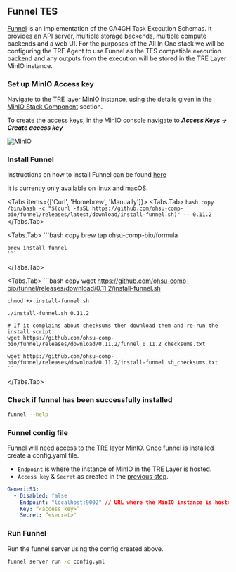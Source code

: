 
## Funnel TES

[Funnel](https://github.com/ohsu-comp-bio/funnel) is an implementation of the GA4GH Task Execution Schemas. It provides an API server,
multiple storage backends, multiple compute backends and a web UI.
For the purposes of the All In One stack we will be configuring the TRE Agent to use Funnel as the TES compatible execution backend and any outputs from the execution will be stored in the TRE Layer MinIO instance.

<Steps>

### Set up MinIO Access key

Navigate to the TRE layer MinIO instance, using the details given in the [MinIO Stack Component](/first_demo/stackinfo#minio) section.

To create the access keys, in the MinIO console navigate to **_Access Keys -> Create access key_**

![MinIO](/images/MinioAccessKey.png)

### Install Funnel

Instructions on how to install Funnel can be found [here](https://ohsu-comp-bio.github.io/funnel/download/)

<Callout> It is currently only available on linux and macOS.</Callout>

<Tabs items={['Curl', 'Homebrew', 'Manually']}>
 <Tabs.Tab>
    ```bash copy
    /bin/bash -c "$(curl -fsSL https://github.com/ohsu-comp-bio/funnel/releases/latest/download/install-funnel.sh)" -- 0.11.2
    ```
 </Tabs.Tab>

 <Tabs.Tab>
    ```bash copy
    brew tap ohsu-comp-bio/formula

    brew install funnel
    ```

 </Tabs.Tab>
 
 <Tabs.Tab>
    ```bash copy
    wget https://github.com/ohsu-comp-bio/funnel/releases/download/0.11.2/install-funnel.sh
    
    chmod +x install-funnel.sh
    
    ./install-funnel.sh 0.11.2

    # If it complains about checksums then download them and re-run the install script:
    wget https://github.com/ohsu-comp-bio/funnel/releases/download/0.11.2/funnel_0.11.2_checksums.txt

    wget https://github.com/ohsu-comp-bio/funnel/releases/download/0.11.2/install-funnel.sh_checksums.txt
    ```
 </Tabs.Tab>

</Tabs>

### Check if funnel has been successfully installed
```bash copy
funnel --help
```

### Funnel config file
Funnel will need access to the TRE layer MinIO. Once funnel is installed create a config.yaml file.
- `Endpoint` is where the instance of MinIO in the TRE Layer is hosted.
- `Access key` & `Secret` as created in the [previous step](#set-up-minio-access-key).

```yaml filename="config.yml"
GenericS3:
  - Disabled: false
    Endpoint: "localhost:9002" // URL where the MinIO instance is hosted. The port stays the same, change the host to match your environment.
    Key: “<access key>”
    Secret: “<secret>"
```

### Run Funnel

Run the funnel server using the config created above.

```bash copy
funnel server run -c config.yml
```
</Steps>
